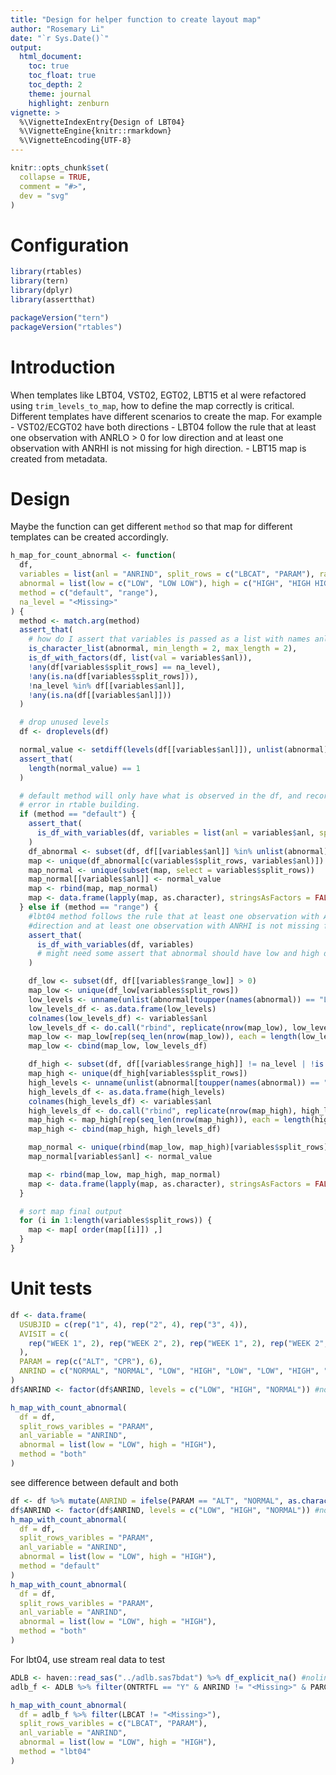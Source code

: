 ```yaml
---
title: "Design for helper function to create layout map"
author: "Rosemary Li"
date: "`r Sys.Date()`"
output:
  html_document:
    toc: true
    toc_float: true
    toc_depth: 2
    theme: journal
    highlight: zenburn
vignette: >
  %\VignetteIndexEntry{Design of LBT04}
  %\VignetteEngine{knitr::rmarkdown}
  %\VignetteEncoding{UTF-8}
---
```


```r
knitr::opts_chunk$set(
  collapse = TRUE,
  comment = "#>",
  dev = "svg"
)
```

Configuration
=============

```r
library(rtables)
library(tern)
library(dplyr)
library(assertthat)

packageVersion("tern")
packageVersion("rtables")
```

Introduction
=============

When templates like LBT04, VST02, EGT02, LBT15 et al were refactored using `trim_levels_to_map`, how to define the map
correctly is critical. Different templates have different scenarios to create the map. For example
- VST02/ECGT02 have both directions
- LBT04 follow the rule that at least one observation with ANRLO > 0 for low direction and at least one observation with ANRHI is not missing for high direction.
- LBT15 map is created from metadata.

Design
=============

Maybe the function can get different `method` so that map for different templates can be created accordingly.

```r
h_map_for_count_abnormal <- function(
  df,
  variables = list(anl = "ANRIND", split_rows = c("LBCAT", "PARAM"), range_low = "ANRLO", range_high = "ANRHI"),
  abnormal = list(low = c("LOW", "LOW LOW"), high = c("HIGH", "HIGH HIGH")),
  method = c("default", "range"),
  na_level = "<Missing>"
) {
  method <- match.arg(method)
  assert_that(
    # how do I assert that variables is passed as a list with names anl, split_rows et al?
    is_character_list(abnormal, min_length = 2, max_length = 2),
    is_df_with_factors(df, list(val = variables$anl)),
    !any(df[variables$split_rows] == na_level),
    !any(is.na(df[variables$split_rows])),
    !na_level %in% df[[variables$anl]],
    !any(is.na(df[[variables$anl]]))
  )

  # drop unused levels
  df <- droplevels(df)

  normal_value <- setdiff(levels(df[[variables$anl]]), unlist(abnormal))
  assert_that(
    length(normal_value) == 1
  )

  # default method will only have what is observed in the df, and records with all normals will be excluded to avoid
  # error in rtable building.
  if (method == "default") {
    assert_that(
      is_df_with_variables(df, variables = list(anl = variables$anl, split_row = variables$split_rows))
    )
    df_abnormal <- subset(df, df[[variables$anl]] %in% unlist(abnormal))
    map <- unique(df_abnormal[c(variables$split_rows, variables$anl)])
    map_normal <- unique(subset(map, select = variables$split_rows))
    map_normal[[variables$anl]] <- normal_value
    map <- rbind(map, map_normal)
    map <- data.frame(lapply(map, as.character), stringsAsFactors = FALSE)
  } else if (method == "range") {
    #lbt04 method follows the rule that at least one observation with ANRLO > 0 for low
    #direction and at least one observation with ANRHI is not missing for high direction.
    assert_that(
      is_df_with_variables(df, variables)
      # might need some assert that abnormal should have low and high direction
    )

    df_low <- subset(df, df[[variables$range_low]] > 0)
    map_low <- unique(df_low[variables$split_rows])
    low_levels <- unname(unlist(abnormal[toupper(names(abnormal)) == "LOW"]))
    low_levels_df <- as.data.frame(low_levels)
    colnames(low_levels_df) <- variables$anl
    low_levels_df <- do.call("rbind", replicate(nrow(map_low), low_levels_df, simplify = FALSE))
    map_low <- map_low[rep(seq_len(nrow(map_low)), each = length(low_levels)), ]
    map_low <- cbind(map_low, low_levels_df)

    df_high <- subset(df, df[[variables$range_high]] != na_level | !is.na(df[[variables$range_high]]))
    map_high <- unique(df_high[variables$split_rows])
    high_levels <- unname(unlist(abnormal[toupper(names(abnormal)) == "HIGH"]))
    high_levels_df <- as.data.frame(high_levels)
    colnames(high_levels_df) <- variables$anl
    high_levels_df <- do.call("rbind", replicate(nrow(map_high), high_levels_df, simplify = FALSE))
    map_high <- map_high[rep(seq_len(nrow(map_high)), each = length(high_levels)), ]
    map_high <- cbind(map_high, high_levels_df)

    map_normal <- unique(rbind(map_low, map_high)[variables$split_rows])
    map_normal[variables$anl] <- normal_value

    map <- rbind(map_low, map_high, map_normal)
    map <- data.frame(lapply(map, as.character), stringsAsFactors = FALSE)
  }

  # sort map final output
  for (i in 1:length(variables$split_rows)) {
    map <- map[ order(map[[i]]) ,]
  }
}
```

Unit tests
=============
```r
df <- data.frame(
  USUBJID = c(rep("1", 4), rep("2", 4), rep("3", 4)),
  AVISIT = c(
    rep("WEEK 1", 2), rep("WEEK 2", 2), rep("WEEK 1", 2), rep("WEEK 2", 2), rep("WEEK 1", 2), rep("WEEK 2", 2)
  ),
  PARAM = rep(c("ALT", "CPR"), 6),
  ANRIND = c("NORMAL", "NORMAL", "LOW", "HIGH", "LOW", "LOW", "HIGH", "HIGH", rep("NORMAL", 4))
)
df$ANRIND <- factor(df$ANRIND, levels = c("LOW", "HIGH", "NORMAL")) #nolint
```

```r
h_map_with_count_abnormal(
  df = df,
  split_rows_varibles = "PARAM",
  anl_variable = "ANRIND",
  abnormal = list(low = "LOW", high = "HIGH"),
  method = "both"
)
```
see difference between default and both
```r
df <- df %>% mutate(ANRIND = ifelse(PARAM == "ALT", "NORMAL", as.character(ANRIND)))
df$ANRIND <- factor(df$ANRIND, levels = c("LOW", "HIGH", "NORMAL")) #nolint
h_map_with_count_abnormal(
  df = df,
  split_rows_varibles = "PARAM",
  anl_variable = "ANRIND",
  abnormal = list(low = "LOW", high = "HIGH"),
  method = "default"
)
h_map_with_count_abnormal(
  df = df,
  split_rows_varibles = "PARAM",
  anl_variable = "ANRIND",
  abnormal = list(low = "LOW", high = "HIGH"),
  method = "both"
)
```

For lbt04, use stream real data to test
```r
ADLB <- haven::read_sas("../adlb.sas7bdat") %>% df_explicit_na() #nolint
adlb_f <- ADLB %>% filter(ONTRTFL == "Y" & ANRIND != "<Missing>" & PARCAT2 == "SI")

h_map_with_count_abnormal(
  df = adlb_f %>% filter(LBCAT != "<Missing>"),
  split_rows_varibles = c("LBCAT", "PARAM"),
  anl_variable = "ANRIND",
  abnormal = list(low = "LOW", high = "HIGH"),
  method = "lbt04"
)
```

